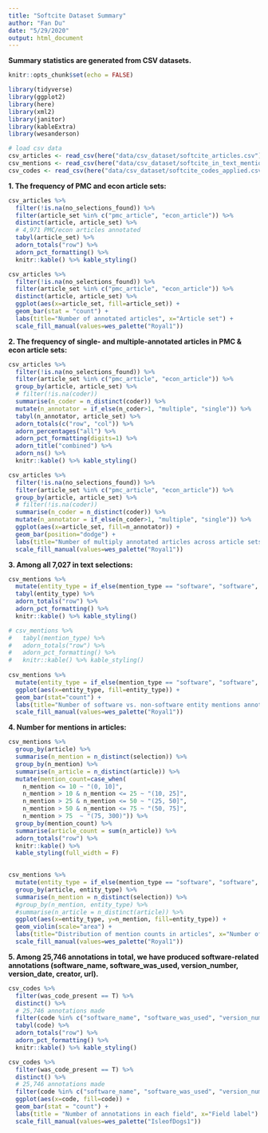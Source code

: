 ```yaml
---
title: "Softcite Dataset Summary"
author: "Fan Du"
date: "5/29/2020"
output: html_document
---
```

**Summary statistics are generated from CSV datasets.**

```r
knitr::opts_chunk$set(echo = FALSE)

library(tidyverse)
library(ggplot2)
library(here)
library(xml2)
library(janitor)
library(kableExtra)
library(wesanderson)

# load csv data
csv_articles <- read_csv(here("data/csv_dataset/softcite_articles.csv"))
csv_mentions <- read_csv(here("data/csv_dataset/softcite_in_text_mentions.csv"))
csv_codes <- read_csv(here("data/csv_dataset/softcite_codes_applied.csv"))
```
**1. The frequency of PMC and econ article sets:**

```r
csv_articles %>%
  filter(!is.na(no_selections_found)) %>% 
  filter(article_set %in% c("pmc_article", "econ_article")) %>%
  distinct(article, article_set) %>% 
  # 4,971 PMC/econ articles annotated
  tabyl(article_set) %>% 
  adorn_totals("row") %>%
  adorn_pct_formatting() %>% 
  knitr::kable() %>% kable_styling()

csv_articles %>%
  filter(!is.na(no_selections_found)) %>% 
  filter(article_set %in% c("pmc_article", "econ_article")) %>%
  distinct(article, article_set) %>% 
  ggplot(aes(x=article_set, fill=article_set)) + 
  geom_bar(stat = "count") + 
  labs(title="Number of annotated articles", x="Article set") +
  scale_fill_manual(values=wes_palette("Royal1"))
```

**2. The frequency of single- and multiple-annotated articles in PMC & econ article sets:**

```r
csv_articles %>% 
  filter(!is.na(no_selections_found)) %>% 
  filter(article_set %in% c("pmc_article", "econ_article")) %>% 
  group_by(article, article_set) %>% 
  # filter(!is.na(coder))
  summarise(n_coder = n_distinct(coder)) %>% 
  mutate(n_annotator = if_else(n_coder>1, "multiple", "single")) %>% 
  tabyl(n_annotator, article_set) %>% 
  adorn_totals(c("row", "col")) %>% 
  adorn_percentages("all") %>% 
  adorn_pct_formatting(digits=1) %>% 
  adorn_title("combined") %>% 
  adorn_ns() %>% 
  knitr::kable() %>% kable_styling()

csv_articles %>% 
  filter(!is.na(no_selections_found)) %>% 
  filter(article_set %in% c("pmc_article", "econ_article")) %>% 
  group_by(article, article_set) %>% 
  # filter(!is.na(coder))
  summarise(n_coder = n_distinct(coder)) %>% 
  mutate(n_annotator = if_else(n_coder>1, "multiple", "single")) %>% 
  ggplot(aes(x=article_set, fill=n_annotator)) +
  geom_bar(position="dodge") +
  labs(title="Number of multiply annotated articles across article sets", x="Article set") +
  scale_fill_manual(values=wes_palette("Royal1"))
```

**3. Among all 7,027 in text selections:**

```r
csv_mentions %>%
  mutate(entity_type = if_else(mention_type == "software", "software", "non-software")) %>% 
  tabyl(entity_type) %>% 
  adorn_totals("row") %>% 
  adorn_pct_formatting() %>% 
  knitr::kable() %>% kable_styling()

# csv_mentions %>%
#   tabyl(mention_type) %>% 
#   adorn_totals("row") %>% 
#   adorn_pct_formatting() %>% 
#   knitr::kable() %>% kable_styling()
  
csv_mentions %>%
  mutate(entity_type = if_else(mention_type == "software", "software", "non-software")) %>% 
  ggplot(aes(x=entity_type, fill=entity_type)) +
  geom_bar(stat="count") +
  labs(title="Number of software vs. non-software entity mentions annotated", x="Entity type") +
  scale_fill_manual(values=wes_palette("Royal1"))
```

**4. Number for mentions in articles:**

```r
csv_mentions %>%
  group_by(article) %>% 
  summarise(n_mention = n_distinct(selection)) %>% 
  group_by(n_mention) %>% 
  summarise(n_article = n_distinct(article)) %>% 
  mutate(mention_count=case_when(
    n_mention <= 10 ~ "(0, 10]",
    n_mention > 10 & n_mention <= 25 ~ "(10, 25]",
    n_mention > 25 & n_mention <= 50 ~ "(25, 50]",
    n_mention > 50 & n_mention <= 75 ~ "(50, 75]",
    n_mention > 75  ~ "(75, 300)")) %>% 
  group_by(mention_count) %>% 
  summarise(article_count = sum(n_article)) %>% 
  adorn_totals("row") %>% 
  knitr::kable() %>% 
  kable_styling(full_width = F)
  

csv_mentions %>%
  mutate(entity_type = if_else(mention_type == "software", "software", "non-software")) %>%
  group_by(article, entity_type) %>% 
  summarise(n_mention = n_distinct(selection)) %>% 
  #group_by(n_mention, entity_type) %>% 
  #summarise(n_article = n_distinct(article)) %>% 
  ggplot(aes(x=entity_type, y=n_mention, fill=entity_type)) +
  geom_violin(scale="area") +
  labs(title="Distribution of mention counts in articles", x="Number of articles", y="Number of mentions") +
  scale_fill_manual(values=wes_palette("Royal1"))
```

**5. Among 25,746 annotations in total, we have produced software-related annotations (software_name, software_was_used, version_number, version_date, creator, url).**

```r
csv_codes %>% 
  filter(was_code_present == T) %>% 
  distinct() %>% 
  # 25,746 annotations made
  filter(code %in% c("software_name", "software_was_used", "version_number", "version_date", "creator", "url")) %>% 
  tabyl(code) %>% 
  adorn_totals("row") %>% 
  adorn_pct_formatting() %>% 
  knitr::kable() %>% kable_styling()

csv_codes %>% 
  filter(was_code_present == T) %>% 
  distinct() %>% 
  # 25,746 annotations made
  filter(code %in% c("software_name", "software_was_used", "version_number", "version_date", "creator", "url")) %>%
  ggplot(aes(x=code, fill=code)) +
  geom_bar(stat = "count") +
  labs(title = "Number of annotations in each field", x="Field label") +
  scale_fill_manual(values=wes_palette("IsleofDogs1"))
```

